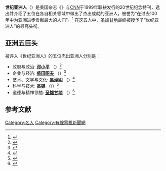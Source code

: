 '''世纪亚洲人'''（{{lang-en|'''Asian of the Century'''}}）是美国杂志《{{tsl|en|AsianWeek|亚洲周刊（美国）|亚洲周刊}}》与[[CNN|CNN]]于1999年联袂发行的20世纪纪念特刊，选出并介绍了五位在各自相关领域中做出了杰出成就的亚洲人，被誉为“在过去100年中为亚洲进步贡献最大的人们”。<ref>{{Cite web |url=http://www-cgi.cnn.com/ASIANOW/asiaweek/features/aoc/aoc.intro.html |title=ASIAN OF THE CENTURY Introduction: They Changed Our Lives |access-date=2017-03-03 |archive-date=2013-10-27 |archive-url=https://web.archive.org/web/20131027032440/http://www-cgi.cnn.com/ASIANOW/asiaweek/features/aoc/aoc.intro.html }}</ref> 在这五人中，[[圣雄甘地|圣雄甘地]]最终被授予了“世纪亚洲人”的最高头衔。

==亚洲五巨头==
被评入《世纪亚洲人》的五位杰出亚洲人分别是：

* 政府与政治: '''[[邓小平|邓小平]]''' （{{flagicon|China}}）<ref>{{Cite web |url=http://www-cgi.cnn.com/ASIANOW/asiaweek/features/aoc/aoc.deng.html |title=ASIAN OF THE CENTURY Politics & Government: Deng Xiaoping (China) |access-date=2017-03-03 |archive-date=2013-10-27 |archive-url=https://web.archive.org/web/20131027045648/http://www-cgi.cnn.com/ASIANOW/asiaweek/features/aoc/aoc.deng.html }}</ref>
* 企业与经济: '''[[盛田昭夫|盛田昭夫]]''' （{{flagicon|Japan}}）<ref>{{Cite web |url=http://www-cgi.cnn.com/ASIANOW/asiaweek/features/aoc/aoc.morita.html |title=ASIAN OF THE CENTURY Business & Economics: Morita Akio (Japan) |access-date=2017-03-03 |archive-date=2013-10-27 |archive-url=https://web.archive.org/web/20131027045709/http://www-cgi.cnn.com/ASIANOW/asiaweek/features/aoc/aoc.morita.html }}</ref>
* 艺术、文学与文化: '''[[黑泽明|黑泽明]]''' （{{flagicon|Japan}}）<ref>{{Cite web |url=http://www-cgi.cnn.com/ASIANOW/asiaweek/features/aoc/aoc.kurosawa.html |title=ASIAN OF THE CENTURY Arts, Literature & Culture: Kurosawa Akira (Japan) |accessdate=2017-03-03 |archive-date=2013-06-03 |archive-url=https://web.archive.org/web/20130603092605/http://www-cgi.cnn.com/ASIANOW/asiaweek/features/aoc/aoc.kurosawa.html |dead-url=no }}</ref>
* 科学与技术: '''[[高锟|高锟]]''' （{{flagicon|United States}}/{{flagicon|United Kingdom}}）<ref>{{Cite web |url=http://www-cgi.cnn.com/ASIANOW/asiaweek/features/aoc/aoc.kao.html |title=ASIAN OF THE CENTURY Science & Technology: Charles K. Kao (China/U.S.) |accessdate=2017-03-03 |archive-date=2002-07-21 |archive-url=https://web.archive.org/web/20020721015945/http://www-cgi.cnn.com/ASIANOW/asiaweek/features/aoc/aoc.kao.html |dead-url=no }}</ref>
* 道德与精神领袖: '''[[圣雄甘地|圣雄甘地]]''' （{{flagicon|India}}）<ref>{{Cite web |url=http://www-cgi.cnn.com/ASIANOW/asiaweek/features/aoc/aoc.gandhi.html |title=ASIAN OF THE CENTURY Moral & Spiritual Leadership: Mohandas K. Gandhi (India) |access-date=2017-03-03 |archive-date=2013-10-27 |archive-url=https://web.archive.org/web/20131027045653/http://www-cgi.cnn.com/ASIANOW/asiaweek/features/aoc/aoc.gandhi.html }}</ref>

==参考文献==

[[Category:名人|Category:名人]]
[[Category:有線電視新聞網|Category:有線電視新聞網]]